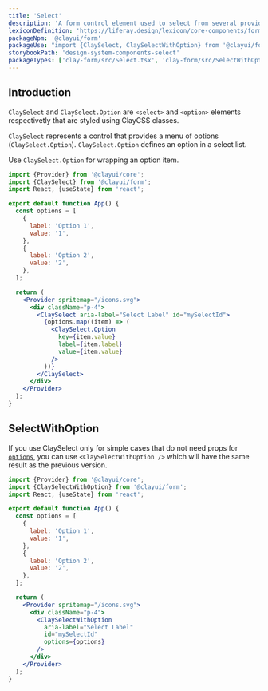```yaml
---
title: 'Select'
description: 'A form control element used to select from several provided options and enter data.'
lexiconDefinition: 'https://liferay.design/lexicon/core-components/forms/selector/'
packageNpm: '@clayui/form'
packageUse: "import {ClaySelect, ClaySelectWithOption} from '@clayui/form';"
storybookPath: 'design-system-components-select'
packageTypes: ['clay-form/src/Select.tsx', 'clay-form/src/SelectWithOption.tsx']
---
```


## Introduction

`ClaySelect` and `ClaySelect.Option` are `<select>` and `<option>` elements respectivetly that are styled using ClayCSS classes.

`ClaySelect` represents a control that provides a menu of options (`ClaySelect.Option`). `ClaySelect.Option` defines an option in a select list.

Use `ClaySelect.Option` for wrapping an option item.

```jsx preview
import {Provider} from '@clayui/core';
import {ClaySelect} from '@clayui/form';
import React, {useState} from 'react';

export default function App() {
  const options = [
    {
      label: 'Option 1',
      value: '1',
    },
    {
      label: 'Option 2',
      value: '2',
    },
  ];

  return (
    <Provider spritemap="/icons.svg">
      <div className="p-4">
        <ClaySelect aria-label="Select Label" id="mySelectId">
          {options.map((item) => (
            <ClaySelect.Option
              key={item.value}
              label={item.label}
              value={item.value}
            />
          ))}
        </ClaySelect>
      </div>
    </Provider>
  );
}
```

## SelectWithOption

If you use ClaySelect only for simple cases that do not need props for [`options`](#api-options), you can use `<ClaySelectWithOption />` which will have the same result as the previous version.

```jsx preview
import {Provider} from '@clayui/core';
import {ClaySelectWithOption} from '@clayui/form';
import React, {useState} from 'react';

export default function App() {
  const options = [
    {
      label: 'Option 1',
      value: '1',
    },
    {
      label: 'Option 2',
      value: '2',
    },
  ];

  return (
    <Provider spritemap="/icons.svg">
      <div className="p-4">
        <ClaySelectWithOption
          aria-label="Select Label"
          id="mySelectId"
          options={options}
        />
      </div>
    </Provider>
  );
}
```
